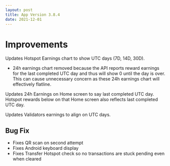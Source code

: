 ```yaml
---
layout: post
title: App Version 3.8.4
date: 2021-12-01
---
```


# Improvements

Updates Hotspot Earnings chart to show UTC days (7D, 14D, 30D).

<!--truncate-->

- 24h earnings chart removed because the API reports reward earnings for the last completed UTC day
  and thus will show 0 until the day is over. This can cause unnecessary concern as these 24h
  earnings chart will effectively flatline.

Updates 24h Earnings on Home screen to say last completed UTC day. Hotspot rewards below on that
Home screen also reflects last completed UTC day.

Updates Validators earnings to align on UTC days.

## Bug Fix

- Fixes QR scan on second attempt
- Fixes Android keyboard display
- Fixes Transfer Hotspot check so no transactions are stuck pending even when cleared
